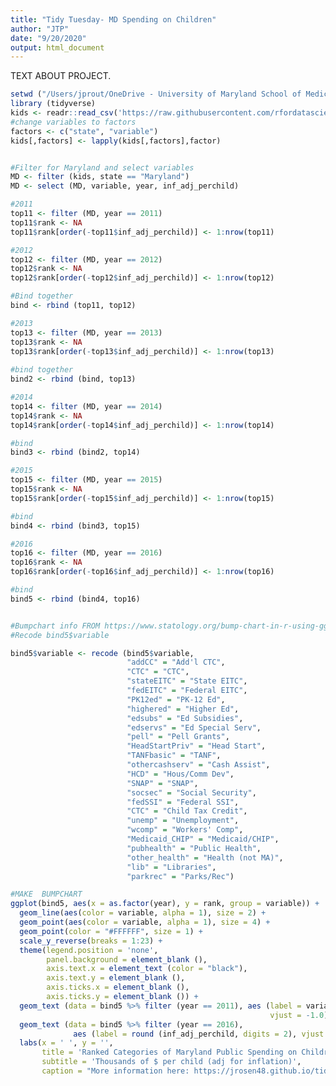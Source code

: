 ```yaml
---
title: "Tidy Tuesday- MD Spending on Children"
author: "JTP"
date: "9/20/2020"
output: html_document
---
```

TEXT ABOUT PROJECT.

```r
setwd ("/Users/jprout/OneDrive - University of Maryland School of Medicine/R/TidyTues/kids")
library (tidyverse)
kids <- readr::read_csv('https://raw.githubusercontent.com/rfordatascience/tidytuesday/master/data/2020/2020-09-15/kids.csv')
#change variables to factors
factors <- c("state", "variable")
kids[,factors] <- lapply(kids[,factors],factor)


#Filter for Maryland and select variables
MD <- filter (kids, state == "Maryland")
MD <- select (MD, variable, year, inf_adj_perchild)

#2011
top11 <- filter (MD, year == 2011) 
top11$rank <- NA
top11$rank[order(-top11$inf_adj_perchild)] <- 1:nrow(top11)

#2012
top12 <- filter (MD, year == 2012) 
top12$rank <- NA
top12$rank[order(-top12$inf_adj_perchild)] <- 1:nrow(top12)

#Bind together
bind <- rbind (top11, top12)

#2013
top13 <- filter (MD, year == 2013) 
top13$rank <- NA
top13$rank[order(-top13$inf_adj_perchild)] <- 1:nrow(top13)
 
#bind together
bind2 <- rbind (bind, top13)

#2014
top14 <- filter (MD, year == 2014) 
top14$rank <- NA
top14$rank[order(-top14$inf_adj_perchild)] <- 1:nrow(top14)

#bind
bind3 <- rbind (bind2, top14)

#2015
top15 <- filter (MD, year == 2015) 
top15$rank <- NA
top15$rank[order(-top15$inf_adj_perchild)] <- 1:nrow(top15)

#bind
bind4 <- rbind (bind3, top15)

#2016
top16 <- filter (MD, year == 2016) 
top16$rank <- NA
top16$rank[order(-top16$inf_adj_perchild)] <- 1:nrow(top16)

#bind
bind5 <- rbind (bind4, top16)


#Bumpchart info FROM https://www.statology.org/bump-chart-in-r-using-ggplot2/
#Recode bind5$variable

bind5$variable <- recode (bind5$variable, 
                          "addCC" = "Add'l CTC",
                          "CTC" = "CTC",
                          "stateEITC" = "State EITC",
                          "fedEITC" = "Federal EITC",
                          "PK12ed" = "PK-12 Ed",
                          "highered" = "Higher Ed",
                          "edsubs" = "Ed Subsidies",
                          "edservs" = "Ed Special Serv",
                          "pell" = "Pell Grants",
                          "HeadStartPriv" = "Head Start",
                          "TANFbasic" = "TANF",
                          "othercashserv" = "Cash Assist",
                          "HCD" = "Hous/Comm Dev",
                          "SNAP" = "SNAP",
                          "socsec" = "Social Security",
                          "fedSSI" = "Federal SSI",
                          "CTC" = "Child Tax Credit",
                          "unemp" = "Unemployment",
                          "wcomp" = "Workers' Comp",
                          "Medicaid_CHIP" = "Medicaid/CHIP",
                          "pubhealth" = "Public Health",
                          "other_health" = "Health (not MA)",
                          "lib" = "Libraries",
                          "parkrec" = "Parks/Rec")
```


```r
#MAKE  BUMPCHART
ggplot(bind5, aes(x = as.factor(year), y = rank, group = variable)) +
  geom_line(aes(color = variable, alpha = 1), size = 2) +
  geom_point(aes(color = variable, alpha = 1), size = 4) +
  geom_point(color = "#FFFFFF", size = 1) +
  scale_y_reverse(breaks = 1:23) + 
  theme(legend.position = 'none',
        panel.background = element_blank (),
        axis.text.x = element_text (color = "black"),
        axis.text.y = element_blank (),
        axis.ticks.x = element_blank (),
        axis.ticks.y = element_blank ()) +
  geom_text (data = bind5 %>% filter (year == 2011), aes (label = variable, 
                                                          vjust = -1.0)) +
  geom_text (data = bind5 %>% filter (year == 2016), 
              aes (label = round (inf_adj_perchild, digits = 2), vjust = -1.0)) +
  labs(x = ' ', y = '', 
       title = 'Ranked Categories of Maryland Public Spending on Children', 
       subtitle = 'Thousands of $ per child (adj for inflation)',
       caption = "More information here: https://jrosen48.github.io/tidykids/articles/tidykids-codebook.html") 
  
```


